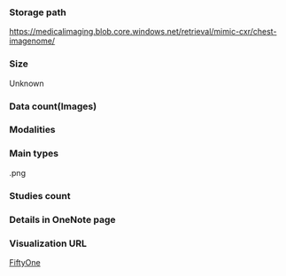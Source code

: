 ### Storage path

https://medicalimaging.blob.core.windows.net/retrieval/mimic-cxr/chest-imagenome/

### Size

Unknown

### Data count\(Images\)

### Modalities

### Main types

.png

### Studies count

### Details in OneNote page

### Visualization URL

[FiftyOne](http://10.249.238.11:2382/datasets/segmed_delivery_1_centaur_test_roi_v3)